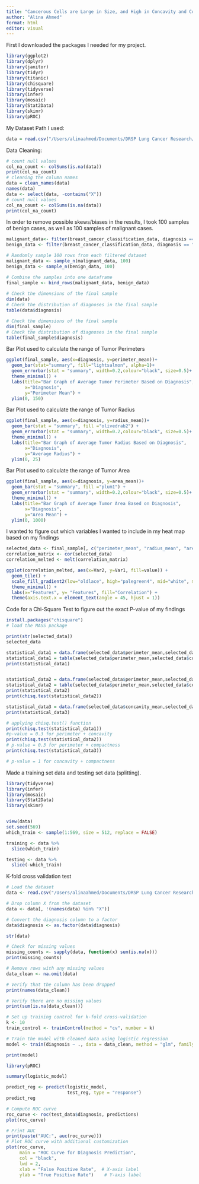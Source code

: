 ```yaml
---
title: "Cancerous Cells are Large in Size, and High in Concavity and Compactness"
author: "Alina Ahmed"
format: html
editor: visual
---
```


First I downloaded the packages I needed for my project.

```r
library(ggplot2)
library(dplyr)
library(janitor)
library(tidyr)
library(titanic)
library(chisquare)
library(tidyverse)
library(infer)
library(mosaic)
library(Stat2Data)
library(skimr)
library(pROC)
```

My Dataset Path I used:

```r
data = read.csv("/Users/alinaahmed/Documents/DRSP Lung Cancer Research/Alina A. Project 2024/Data Coding for Breast Cancer/breast_cancer_classification_data.csv")
```

Data Cleaning:

```r
# count null values
col_na_count <- colSums(is.na(data))
print(col_na_count)
# cleaning the column names
data = clean_names(data)
names(data)
data <- select(data, -contains("X"))
# count null values
col_na_count <- colSums(is.na(data))
print(col_na_count)
```

In order to remove possible skews/biases in the results, I took 100 samples of benign cases, as well as 100 samples of malignant cases.

```r
malignant_data<- filter(breast_cancer_classification_data, diagnosis == "M")
benign_data <- filter(breast_cancer_classification_data, diagnosis == "B")

# Randomly sample 100 rows from each filtered dataset
malignant_data <- sample_n(malignant_data, 100)
benign_data <- sample_n(benign_data, 100)

# Combine the samples into one dataframe
final_sample <- bind_rows(malignant_data, benign_data)
  
# Check the dimensions of the final sample
dim(data)
# Check the distribution of diagnoses in the final sample
table(data$diagnosis)

# Check the dimensions of the final sample
dim(final_sample)
# Check the distribution of diagnoses in the final sample
table(final_sample$diagnosis)
```

Bar Plot used to calculate the range of Tumor Perimeters

```r
ggplot(final_sample, aes(x=diagnosis, y=perimeter_mean))+ 
  geom_bar(stat="summary", fill="lightsalmon", alpha=1)+
  geom_errorbar(stat = "summary", width=0.2,colour="black", size=0.5)+
  theme_minimal() + 
  labs(title="Bar Graph of Average Tumor Perimeter Based on Diagnosis", 
       x="Diagnosis", 
       y="Perimeter Mean") + 
  ylim(0, 150)

```

Bar Plot used to calculate the range of Tumor Radius

```r
ggplot(final_sample, aes(x=diagnosis, y=radius_mean))+ 
  geom_bar(stat = "summary", fill ="olivedrab2") +
  geom_errorbar(stat = "summary", width=0.2,colour="black", size=0.5)+
  theme_minimal() + 
  labs(title="Bar Graph of Average Tumor Radius Based on Diagnosis", 
       x="Diagnosis", 
       y="Average Radius") + 
  ylim(0, 25)
```

Bar Plot used to calculate the range of Tumor Area

```r
ggplot(final_sample, aes(x=diagnosis, y=area_mean))+ 
  geom_bar(stat = "summary", fill ="plum1") +
  geom_errorbar(stat = "summary", width=0.2,colour="black", size=0.5)+
  theme_minimal() + 
  labs(title="Bar Graph of Average Tumor Area Based on Diagnosis", 
       x="Diagnosis", 
       y="Area Mean") + 
  ylim(0, 1000)
```

I wanted to figure out which variables I wanted to include in my heat map based on my findings

```r
selected_data <- final_sample[, c("perimeter_mean", "radius_mean", "area_mean","texture_mean", "concavity_mean", "smoothness_mean","compactness_mean", "symmetry_mean")]
correlation_matrix <- cor(selected_data)
correlation_melted <- melt(correlation_matrix)
```

```r
ggplot(correlation_melted, aes(x=Var2, y=Var1, fill=value)) +
  geom_tile() +
  scale_fill_gradient2(low="oldlace", high="palegreen4", mid="white", midpoint=0, limit=c(-1,1)) +
  theme_minimal() +
  labs(x="Features", y= "Features", fill="Correlation") +
  theme(axis.text.x = element_text(angle = 45, hjust = 1))
```

Code for a Chi-Square Test to figure out the exact P-value of my findings

```r
install.packages("chisquare")
# load the MASS package

print(str(selected_data))
selected_data

statistical_data1 = data.frame(selected_data$perimeter_mean,selected_data$concavity_mean)
statistical_data1 = table(selected_data$perimeter_mean,selected_data$concavity_mean)
print(statistical_data1)


statistical_data2 = data.frame(selected_data$perimeter_mean,selected_data$compactness_mean)
statistical_data2 = table(selected_data$perimeter_mean,selected_data$compactness_mean)
print(statistical_data2)
print(chisq.test(statistical_data2))

statistical_data3 = data.frame(selected_data$concavity_mean,selected_data$compactness_mean)
print(statistical_data3)

# applying chisq.test() function
print(chisq.test(statistical_data1))
#p-value = 0.3 for perimeter + concavity
print(chisq.test(statistical_data2))
# p-value = 0.3 for perimeter + compactness
print(chisq.test(statistical_data3))

# p-value = 1 for concavity + compactness
```

Made a training set data and testing set data (splitting).

```r
library(tidyverse)
library(infer)
library(mosaic)
library(Stat2Data)
library(skimr)


view(data)
set.seed(569)
which_train <- sample(1:569, size = 512, replace = FALSE)

training <- data %>%
  slice(which_train)

testing <- data %>%
  slice(-which_train)
```

K-fold cross validation test

```r
# Load the dataset
data <- read.csv("/Users/alinaahmed/Documents/DRSP Lung Cancer Research/Alina A. Project 2024/Data Coding for Breast Cancer/breast_cancer_classification_data.csv")

# Drop column X from the dataset
data <- data[, !(names(data) %in% "X")]

# Convert the diagnosis column to a factor
data$diagnosis <- as.factor(data$diagnosis)

str(data)

# Check for missing values
missing_counts <- sapply(data, function(x) sum(is.na(x)))
print(missing_counts)

# Remove rows with any missing values
data_clean <- na.omit(data)

# Verify that the column has been dropped
print(names(data_clean))

# Verify there are no missing values
print(sum(is.na(data_clean)))

# Set up training control for k-fold cross-validation
k <- 10
train_control <- trainControl(method = "cv", number = k)

# Train the model with cleaned data using logistic regression
model <- train(diagnosis ~ ., data = data_clean, method = "glm", family = "binomial", trControl = train_control)

print(model)
```

```r
library(pROC)

summary(logistic_model)

predict_reg <- predict(logistic_model,
                       test_reg, type = "response")
predict_reg

# Compute ROC curve
roc_curve <- roc(test_data$diagnosis, predictions)
plot(roc_curve)

# Print AUC
print(paste("AUC:", auc(roc_curve)))
# Plot ROC curve with additional customization
plot(roc_curve, 
     main = "ROC Curve for Diagnosis Prediction", 
     col = "black", 
     lwd = 2, 
     xlab = "False Positive Rate",  # X-axis label
     ylab = "True Positive Rate")    # Y-axis label
```
